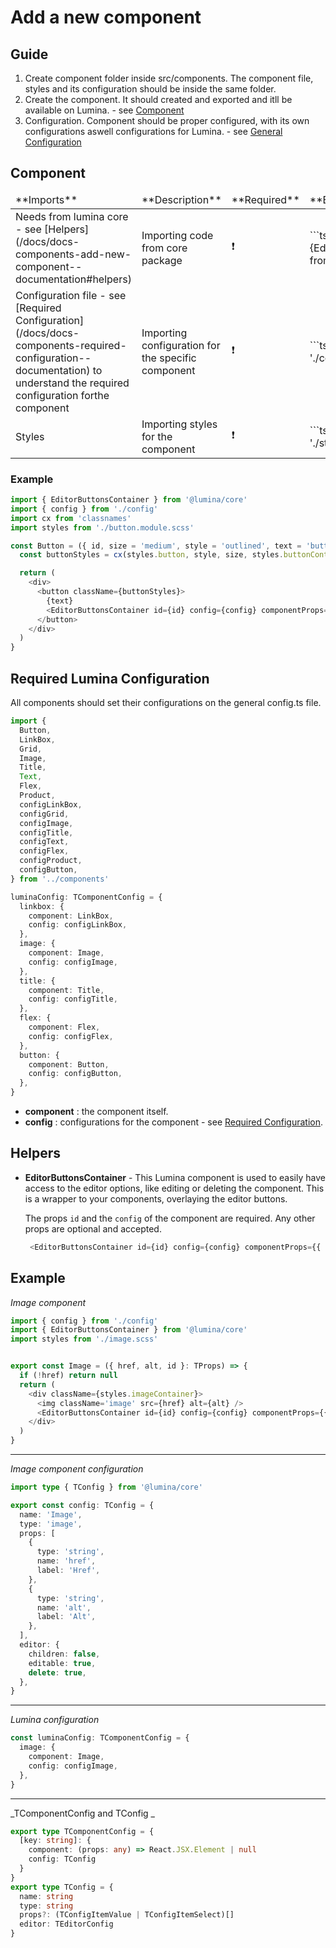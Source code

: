 
<Meta title='Docs/Components/Add new component' />

# Add a new component

## Guide

1. Create component folder inside src/components. The component file, styles and its configuration should be inside the same folder.
2. Create the component. It should created and exported and itll be available on Lumina. - see [Component](/docs/docs-components-add-new-component--documentation#component)
3. Configuration. Component should be proper configured, with its own configurations aswell configurations for Lumina. - see [General Configuration](/docs/docs-components-add-new-component--documentation#general-configuration)

## Component

<table>
  <thead>
    <tr>
      <td>**Imports**</td>
      <td>**Description**</td>
      <td>**Required**</td>
      <td>**Example**</td>
    </tr>
  </thead>
  <tbody>
    <tr>
      <td>
        Needs from lumina core - see
        [Helpers](/docs/docs-components-add-new-component--documentation#helpers)
      </td>
      <td>Importing code from core package</td>
      <td>❗️</td>
      <td>```ts import {EditorButtonsContainer} from '@lumina/core' ```</td>
    </tr>
    <tr>
      <td>
        Configuration file - see [Required
        Configuration](/docs/docs-components-required-configuration--documentation) to understand
        the required configuration forthe component
      </td>
      <td>Importing configuration for the specific component</td>
      <td>❗️</td>
      <td>```ts import {config} from './config' ```</td>
    </tr>
    <tr>
      <td>Styles</td>
      <td>Importing styles for the component</td>
      <td>❗️</td>
      <td>```ts import styles from './styles.scss' ```</td>
    </tr>
  </tbody>
</table>

### Example

```ts
import { EditorButtonsContainer } from '@lumina/core'
import { config } from './config'
import cx from 'classnames'
import styles from './button.module.scss'

const Button = ({ id, size = 'medium', style = 'outlined', text = 'button' }: TProps) => {
  const buttonStyles = cx(styles.button, style, size, styles.buttonContainer)

  return (
    <div>
      <button className={buttonStyles}>
        {text}
        <EditorButtonsContainer id={id} config={config} componentProps={{ size, style, text }} />
      </button>
    </div>
  )
}

```

## Required Lumina Configuration

All components should set their configurations on the general config.ts file.

```ts
import {
  Button,
  LinkBox,
  Grid,
  Image,
  Title,
  Text,
  Flex,
  Product,
  configLinkBox,
  configGrid,
  configImage,
  configTitle,
  configText,
  configFlex,
  configProduct,
  configButton,
} from '../components'

luminaConfig: TComponentConfig = {
  linkbox: {
    component: LinkBox,
    config: configLinkBox,
  },
  image: {
    component: Image,
    config: configImage,
  },
  title: {
    component: Title,
    config: configTitle,
  },
  flex: {
    component: Flex,
    config: configFlex,
  },
  button: {
    component: Button,
    config: configButton,
  },
}
```

- **component** : the component itself.
- **config** : configurations for the component - see [Required Configuration](/docs/docs-components-required-configuration--documentation).

## Helpers

- **EditorButtonsContainer** - This Lumina component is used to easily have access to the editor options, like editing or deleting the component.
  This is a wrapper to your components, overlaying the editor buttons.

  The props `id` and the `config` of the component are required. Any other props are optional and accepted.

  ```ts
   <EditorButtonsContainer id={id} config={config} componentProps={{ size, style, text }} />
  ```

## Example

_Image component_

```ts
import { config } from './config'
import { EditorButtonsContainer } from '@lumina/core'
import styles from './image.scss'


export const Image = ({ href, alt, id }: TProps) => {
  if (!href) return null
  return (
    <div className={styles.imageContainer}>
      <img className='image' src={href} alt={alt} />
      <EditorButtonsContainer id={id} config={config} componentProps={{ href, alt }} />
    </div>
  )
}

```

---

_Image component configuration_

```ts
import type { TConfig } from '@lumina/core'

export const config: TConfig = {
  name: 'Image',
  type: 'image',
  props: [
    {
      type: 'string',
      name: 'href',
      label: 'Href',
    },
    {
      type: 'string',
      name: 'alt',
      label: 'Alt',
    },
  ],
  editor: {
    children: false,
    editable: true,
    delete: true,
  },
}
```

---

_Lumina configuration_

```ts
const luminaConfig: TComponentConfig = {
  image: {
    component: Image,
    config: configImage,
  },
}
```

---

_TComponentConfig and TConfig _

```ts
export type TComponentConfig = {
  [key: string]: {
    component: (props: any) => React.JSX.Element | null
    config: TConfig
  }
}
export type TConfig = {
  name: string
  type: string
  props?: (TConfigItemValue | TConfigItemSelect)[]
  editor: TEditorConfig
}
```
